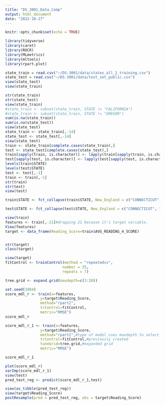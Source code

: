 ---
title: "DS_3001_Data_Comp"
output: html_document
date: "2022-10-27"
---

```{r setup, include=FALSE}
knitr::opts_chunk$set(echo = TRUE)
```

```{r}
library(tidyverse)
library(caret)
library(ROCR)
library(MLmetrics)
library(mltools)
library(rpart.plot)
```


```{r cars}
state_train = read.csv("~/DS-3001/data/states_all_2_training.csv")
state_test = read.csv("~/DS-3001/data/test_set_public.csv")
view(state_test)
view(state_train)

```

```{r}
str(state_train)
str(state_test)
view(state_train)
#state_train <- subset(state_train, STATE != "CALIFORNIA")
#state_train <- subset(state_train, STATE != "OREGON")
sum(is.na(state_train))
sum(is.na(state_test))
view(state_test)
state_train <- state_train[,-14]
state_test <- state_test[,-14]
view(state_test)
train <- state_train[complete.cases(state_train),]
test <- state_test[complete.cases(state_test),]
train[sapply(train, is.character)] <- lapply(train[sapply(train, is.character)], as.factor)
test[sapply(test, is.character)] <- lapply(test[sapply(test, is.character)], as.factor)
levels(train$STATE)
levels(test$STATE)
test <- test[,-1]
train <- train[,-1]
str(train)
str(test)
view(test)

```

```{r}

train$STATE <- fct_collapse(train$STATE, New_England = c("CONNECTICUT", "MAINE", "MASSACHUSETTS", "NEW_HAMPSHIRE", "RHODE_ISLAND", "VERMONT"),Mid_Atlantic = c("DELAWARE", "MARYLAND", "NEW_JERSEY", "NEW_YORK", "PENNSYLVANIA"), South = c("ALABAMA", "ARKANSAS", "FLORIDA", "GEORGIA", "KENTUCKY", "LOUISIANA", "MISSISSIPPI", "MISSOURI", "NORTH_CAROLINA", "SOUTH_CAROLINA", "TENNESSEE", "VIRGINIA", "WEST_VIRGINIA","DISTRICT_OF_COLUMBIA"), Midwest = c("ILLINOIS", "INDIANA", "IOWA", "KANSAS", "MICHIGAN", "MINNESOTA", "NEBRASKA", "NORTH_DAKOTA", "OHIO", "SOUTH_DAKOTA", "WISCONSIN"), Southwest = c("ARIZONA", "NEW_MEXICO", "OKLAHOMA", "TEXAS"), West = c("ALASKA", "COLORADO", "HAWAII", "IDAHO", "MONTANA", "NEVADA", "UTAH", "WASHINGTON", "WYOMING","CALIFORNIA","OREGON"))

test$STATE <- fct_collapse(test$STATE, New_England = c("CONNECTICUT", "MAINE", "MASSACHUSETTS", "NEW_HAMPSHIRE", "RHODE_ISLAND", "VERMONT"),Mid_Atlantic = c("DELAWARE", "MARYLAND", "NEW_JERSEY", "NEW_YORK", "PENNSYLVANIA"), South = c("ALABAMA", "ARKANSAS", "FLORIDA", "GEORGIA", "KENTUCKY", "LOUISIANA", "MISSISSIPPI", "MISSOURI", "NORTH_CAROLINA", "SOUTH_CAROLINA", "TENNESSEE", "VIRGINIA", "WEST_VIRGINIA"), Midwest = c("ILLINOIS", "INDIANA", "IOWA", "KANSAS", "MICHIGAN", "MINNESOTA", "NEBRASKA", "NORTH_DAKOTA", "OHIO", "SOUTH_DAKOTA", "WISCONSIN","DISTRICT_OF_COLUMBIA"), Southwest = c("ARIZONA", "NEW_MEXICO", "OKLAHOMA", "TEXAS"), West = c("ALASKA", "CALIFORNIA","COLORADO", "HAWAII", "IDAHO", "MONTANA", "NEVADA", "UTAH","OREGON", "WASHINGTON", "WYOMING"))
```

```{r}
view(train)
features <- train[,-21]#dropping 21 because it's target variable. 
View(features)
target <- data_frame(Reading_Score=train$AVG_READING_4_SCORE)


str(target)
class(target)

view(target)
fitControl <- trainControl(method = "repeatedcv",
                          number = 35,
                          repeats = 7) 

tree.grid <- expand.grid(maxdepth=c(3:20))

set.seed(1984)
score_mdl_r <- train(x=features,
                y=target$Reading_Score,
                method="rpart2",
                trControl=fitControl,
                metric="RMSE")
score_mdl_r

score_mdl_r_1 <- train(x=features,
                y=target$Reading_Score,
                method="rpart2",#type of model uses maxdepth to select a model
                trControl=fitControl,#previously created
                tuneGrid=tree.grid,#expanded grid
                metric="RMSE")

score_mdl_r_1

plot(score_mdl_r)
varImp(score_mdl_r_1)
view(test)
pred_test_reg <- predict(score_mdl_r_1,test)

view(as_tibble(pred_test_reg))
view(target$Reading_Score)
postResample(pred = pred_test_reg, obs = target$Reading_Score)

```
